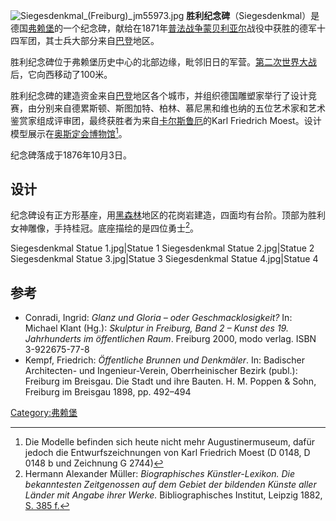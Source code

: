 [[File:Siegesdenkmal_(Freiburg)_jm55973.jpg|thumbnail]]
'''胜利纪念碑'''（Siegesdenkmal）是德国[[弗赖堡|弗赖堡]]的一个纪念碑，献给在1871年[[普法战争|普法战争]][[蒙贝利亚尔|蒙贝利亚尔]]战役中获胜的德军十四军团，其士兵大部分来自[[巴登|巴登]]地区。

胜利纪念碑位于弗赖堡历史中心的北部边缘，毗邻旧日的军营。[[第二次世界大战|第二次世界大战]]后，它向西移动了100米。

胜利纪念碑的建造资金来自[[巴登|巴登]]地区各个城市，并组织德国雕塑家举行了设计竞赛，由分别来自德累斯顿、斯图加特、柏林、慕尼黑和维也纳的五位艺术家和艺术鉴赏家组成评审团，最终获胜者为来自[[卡尔斯鲁厄|卡尔斯鲁厄]]的Karl Friedrich Moest。设计模型展示在[[奧古斯蒂娜博物館|奥斯定会博物馆]]<ref>Die Modelle befinden sich heute nicht mehr Augustinermuseum, dafür jedoch die Entwurfszeichnungen von Karl Friedrich Moest (D 0148, D 0148 b und Zeichnung G 2744)</ref>。

纪念碑落成于1876年10月3日。

== 设计 ==
纪念碑设有正方形基座，用[[黑森林|黑森林]]地区的花岗岩建造，四面均有台阶。顶部为胜利女神雕像，手持桂冠。底座描绘的是四位勇士<ref>Hermann Alexander Müller: ''Biographisches Künstler-Lexikon. Die bekanntesten Zeitgenossen auf dem Gebiet der bildenden Künste aller Länder mit Angabe ihrer Werke.'' Bibliographisches Institut, Leipzig 1882, [http://www.retrobibliothek.de/retrobib/seite.html?id=67082#M%C3%B6st S. 385 f.]</ref>。

<gallery heights="200">
Siegesdenkmal Statue 1.jpg|Statue 1
Siegesdenkmal Statue 2.jpg|Statue 2
Siegesdenkmal Statue 3.jpg|Statue 3
Siegesdenkmal Statue 4.jpg|Statue 4
</gallery>

== 参考 ==
<references />
* Conradi, Ingrid: ''Glanz und Gloria – oder Geschmacklosigkeit?'' In: Michael Klant (Hg.): ''Skulptur in Freiburg, Band 2 – Kunst des 19. Jahrhunderts im öffentlichen Raum''. Freiburg 2000, modo verlag. ISBN 3-922675-77-8 {{de icon}}
* Kempf, Friedrich: ''Öffentliche Brunnen und Denkmäler''. In: Badischer Architecten- und Ingenieur-Verein, Oberrheinischer Bezirk (publ.): Freiburg im Breisgau. Die Stadt und ihre Bauten. H. M. Poppen & Sohn, Freiburg im Breisgau 1898, pp. 492–494 {{wikisource-inline|Oeffentliche Brunnen und Denkmäler |single=true}} {{de icon}}
[[Category:弗赖堡|Category:弗赖堡]]